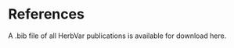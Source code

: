 # References {.unnumbered}

<!-- --- -->
<!-- nocite: | -->
<!--   @* -->
<!-- --- -->

A .bib file of all HerbVar publications is available for download here.



::: {#refs}
:::
